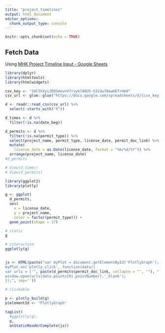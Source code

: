 ```yaml
---
title: "project_timelines"
output: html_document
editor_options: 
  chunk_output_type: console
---
```


```r
knitr::opts_chunk$set(echo = TRUE)
```

## Fetch Data

Using [MHK Project Timeline Input - Google Sheets](https://docs.google.com/spreadsheets/d/1HC5hXyi2RQSHevnV7rvyk748U5-X3iUw70ewHEfrHm0/edit#gid=793817660)

```r
library(dplyr)
library(htmltools)
library(htmlwidgets)

csv_key <- "1HC5hXyi2RQSHevnV7rvyk748U5-X3iUw70ewHEfrHm0"
csv_url <- glue::glue("https://docs.google.com/spreadsheets/d/{csv_key}/gviz/tq?tqx=out:csv&sheet=0")

d <- readr::read_csv(csv_url) %>% 
  select(-starts_with("X"))

d_times <- d %>% 
  filter(!is.na(date_beg))

d_permits <- d %>% 
  filter(!is.na(permit_type)) %>% 
  select(project_name, permit_type, license_date, permit_doc_link) %>% 
  mutate(
    license_date = as.Date(license_date, format = "%m/%d/%Y")) %>% 
  arrange(project_name, license_date)
#d_permits

# View(d_times)
# View(d_permits)

library(ggplot2)
library(plotly)

g <- ggplot(
  d_permits, 
  aes(
    x = license_date, 
    y = project_name,
    color = factor(permit_type))) + 
  geom_point(shape = 17)

# static
g

# interactive
ggplotly(g)
  

js <- HTML(paste("var myPlot = document.getElementById('PlotlyGraph');
myPlot.on('plotly_click', function(data){
var urls = ['", paste(d_permits$permit_doc_link, collapse = "', '"), "'];
window.open(urls[data.points[0].pointNumber],'_blank');
});", sep=''))

# clickable

p <- plotly_build(g)
p$elementId <- "PlotlyGraph"

tagList(
  #ggplotly(g),
  p,
  onStaticRenderComplete(js))
```



